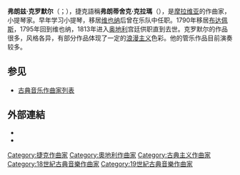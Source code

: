 {{Infobox classical
| 中文名       = 克罗默尔
| 画像         = Frantisek Krommer 1871 Maixner.jpg
| 附注         =      
| 原文名       = Franz Krommer{{de}}<br />František Kramář{{cs}}
| 国别         = {{flag|CZE}}
| 出生日期     = {{birth date|1759|11|27}}
| 出生地       = [[伊赫拉瓦|伊赫拉瓦]]
| 逝世日期     = {{death date and age|1831|1|8|1759|11|27}}
| 逝世地       = [[维也纳|维也纳]]
| 所属时期     = [[古典主义|古典主义]]
| 所属乐派     = [[维也纳古典乐派|维也纳古典乐派]]
| 擅长作品类型 = [[管弦乐|管弦乐]]，[[室内乐|室内乐]]
| 代表作       = 十余部[[交响曲|交响曲]]，二十余部[[协奏曲|协奏曲]]，大量各种体裁的室内乐
| 师从         = 
| 学生         = 
| 官方网站     = 
}}

'''弗朗兹·克罗默尔'''（{{lang-de|Franz Krommer}}；{{bd|1759年|11月27日|1831年|1月8日}}），捷克語稱'''弗朗蒂舍克·克拉瑪'''（{{lang|cs|František Kramář}}），是[[摩拉维亚|摩拉维亚]]的作曲家，小提琴家。早年学习小提琴，移居[[维也纳|维也纳]]后曾在乐队中任职。1790年移居[[布达佩斯|布达佩斯]]，1795年回到维也纳，1813年进入[[奥地利|奥地利]]宫廷供职直到去世。克罗默尔的作品很多，风格各异，有部分作品体现了一定的[[浪漫主义音乐|浪漫主义]]色彩。他的管乐作品目前演奏较多。

== 参见 ==
{{Portal box|古典音樂}}
* [[古典音乐作曲家列表|古典音乐作曲家列表]]

== 外部連結 ==
* {{IMSLP|id=Krommer, Franz}}
* {{DNB-Portal|119149419}}

{{Authority control}}

{{DEFAULTSORT:Krommer, Franz}}
[[Category:捷克作曲家|Category:捷克作曲家]]
[[Category:奧地利作曲家|Category:奧地利作曲家]]
[[Category:古典主义作曲家|Category:古典主义作曲家]]
[[Category:18世紀古典音樂作曲家|Category:18世紀古典音樂作曲家]]
[[Category:19世紀古典音樂作曲家|Category:19世紀古典音樂作曲家]]